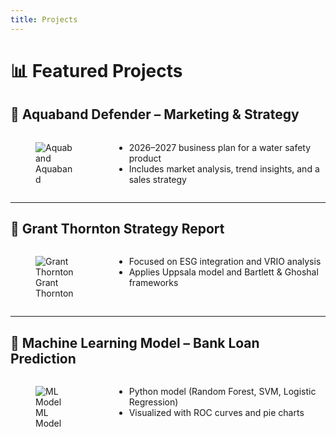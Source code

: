 ```yaml
---
title: Projects
---
```


# 📊 Featured Projects

## 🛟 Aquaband Defender – Marketing & Strategy

:::{.columns}
::: {.column width="30%"}
![Aquaband](images/projects/aquaband defender logo.jpg)
:::
::: {.column width="70%"}
- 2026–2027 business plan for a water safety product  
- Includes market analysis, trend insights, and a sales strategy  
:::
:::

---

## 🧭 Grant Thornton Strategy Report

:::{.columns}
::: {.column width="30%"}
![Grant Thornton](images/projects/GT.jpg)
:::
::: {.column width="70%"}
- Focused on ESG integration and VRIO analysis  
- Applies Uppsala model and Bartlett & Ghoshal frameworks  
:::
:::

---

## 🤖 Machine Learning Model – Bank Loan Prediction

:::{.columns}
::: {.column width="30%"}
![ML Model](images/projects/loan-model.jpg)
:::
::: {.column width="70%"}
- Python model (Random Forest, SVM, Logistic Regression)  
- Visualized with ROC curves and pie charts  
:::
:::
